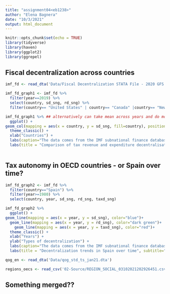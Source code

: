 ```yaml
---
title: "assignment04<eb1238>"
author: "Elena Bagnera"
date: "10/3/2021"
output: html_document
---
```


```r
knitr::opts_chunk$set(echo = TRUE)
library(tidyverse)
library(haven)
library(ggplot2)
library(ggrepel)
```

## Fiscal decentralization across countries

```r
imf_fd <- read_dta('Data/Fiscal Decentralization STATA File - 2020 GFS Database Vintage (2).dta') 

```

```r
imf_fd_graph1 <- imf_fd %>%
  filter(year==2019) %>%
  select(country, sd_sng, rd_sng) %>%
  filter(country== "United States" | country== "Canada" |country== "New Zealand" | country=="Australia")
```

```r

imf_fd_graph1 %>% ## alternatively can take mean across years and do more countries using facet?
  ggplot() +
geom_col(mapping = aes(x = country, y = sd_sng, fill=country), position="dodge")+
  theme_classic() + 
  xlab("Countries") + 
  labs(caption="The data comes from the IMF subnational finance database") +
  labs(title = "Comparison of tax revenue and expenditure decentralisation in 4 countries", subtitle="2019", fill="")
  
```

## Tax autonomy in OECD countries - or Spain over time?

```r
imf_fd_graph2 <- imf_fd %>%
  filter(country=="Spain") %>%
  filter(year>=1980) %>%
  select(country, year, sd_sng, rd_sng, taxd_sng) 
```


```r

imf_fd_graph2 %>% 
  ggplot() +
geom_line(mapping = aes(x = year, y = sd_sng), color="blue")+
  geom_line(mapping = aes(x = year, y = rd_sng), color="dark green")+
    geom_line(mapping = aes(x = year, y = taxd_sng), color="red")+
  theme_classic() + 
  xlab("Years") + 
  ylab("Types of decentralization") +
  labs(caption="The data comes from the IMF subnational finance database") +
  labs(title = "Decentralization trends in Spain over time", subtitle="from 1980 to 2019", fill="")
````

```r
qog_en <- read_dta('Data/qog_std_ts_jan21.dta') 

```

```r
regions_oecs <- read_csv('02-Source/REGION_SOCIAL_03102021202926451.csv') 
```

## Something merged??

